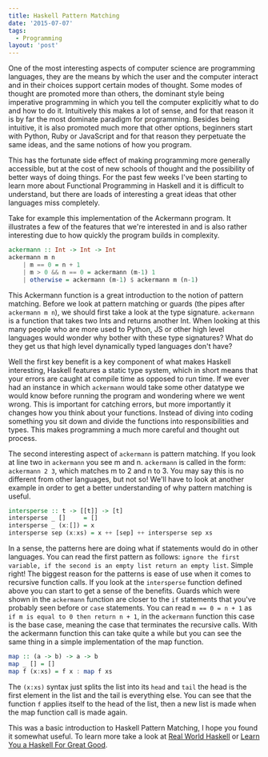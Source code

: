```yaml
---
title: Haskell Pattern Matching
date: '2015-07-07'
tags:
  - Programming
layout: 'post'
---
```


One of the most interesting aspects of computer science are
programming languages, they are the means by which the user and the
computer interact and in their choices support certain modes of
thought. Some modes of thought are promoted more than others, the
dominant style being imperative programming in which you tell the
computer explicitly what to do and how to do it. Intuitively this
makes a lot of sense, and for that reason it is by far the most
dominate paradigm for programming. Besides being intuitive, it is also
promoted much more that other options, beginners start with Python,
Ruby or JavaScript and for that reason they perpetuate the same ideas,
and the same notions of how you program.

This has the fortunate side effect of making programming more
generally accessible, but at the cost of new schools of thought and
the possibility of better ways of doing things. For the past few weeks
I've been starting to learn more about Functional Programming in
Haskell and it is difficult to understand, but there are loads of
interesting a great ideas that other languages miss completely.

Take for example this implementation of the Ackermann program. It
illustrates a few of the features that we're interested in and is also
rather interesting due to how quickly the program builds in
complexity.

```haskell
ackermann :: Int -> Int -> Int
ackermann m n
    | m == 0 = n + 1
    | m > 0 && n == 0 = ackermann (m-1) 1
    | otherwise = ackermann (m-1) $ ackermann m (n-1)
```

This Ackermann function is a great introduction to the notion of
pattern matching. Before we look at pattern matching or guards (the
pipes after `ackermann m n`), we should first take a look at the type
signature. `ackermann` is a function that takes two Ints and returns
another Int. When looking at this many people who are more used to
Python, JS or other high level languages would wonder why bother with
these type signatures? What do they get us that high level dynamically
typed languages don't have?

Well the first key benefit is a key component of what makes Haskell
interesting, Haskell features a static type system, which in short
means that your errors are caught at compile time as opposed to run
time. If we ever had an instance in which `ackermann` would take some
other datatype we would know before running the program and wondering
where we went wrong. This is important for catching errors, but more
importantly it changes how you think about your functions. Instead of
diving into coding something you sit down and divide the functions
into responsibilities and types. This makes programming a much more
careful and thought out process.

The second interesting aspect of `ackermann` is pattern matching. If
you look at line two in `ackermann` you see m and n. `ackermann` is
called in the form: `ackermann 2 3`, which matches m to 2 and n
to 3. You may say this is no different from other languages, but not
so! We'll have to look at another example in order to get a better
understanding of why pattern matching is useful.

```haskell
intersperse :: t -> [[t]] -> [t]
intersperse _ []     = []
intersperse _ (x:[]) = x
intersperse sep (x:xs) = x ++ [sep] ++ intersperse sep xs
```

In a sense, the patterns here are doing what if statements would do in
other languages. You can read the first pattern as follows: `ignore the first variable, if the second is an empty list return an empty list`. Simple right! The biggest reason for the patterns is ease of
use when it comes to recursive function calls. If you look at the
`intersperse` function defined above you can start to get a sense of
the benefits. Guards which were shown in the `ackermann` function are
closer to the `if` statements that you've probably seen before or
`case` statements. You can read `m == 0 = n + 1` as `if m is equal to 0 then return n + 1`, in the `ackermann` function this case is the
base case, meaning the case that terminates the recursive calls. With
the ackermann function this can take quite a while but you can see the
same thing in a simple implementation of the map function.

```haskell
map :: (a -> b) -> a -> b
map _ [] = []
map f (x:xs) = f x : map f xs
```

The `(x:xs)` syntax just splits the list into its `head` and `tail`
the head is the first element in the list and the tail is everything
else. You can see that the function `f` applies itself to the head of
the list, then a new list is made when the map function call is made
again.

This was a basic introduction to Haskell Pattern Matching, I hope you
found it somewhat useful. To learn more take a look at
[Real World Haskell](http://book.realworldhaskell.org/read/) or
[Learn You a Haskell For Great Good](http://learnyouahaskell.com/).
